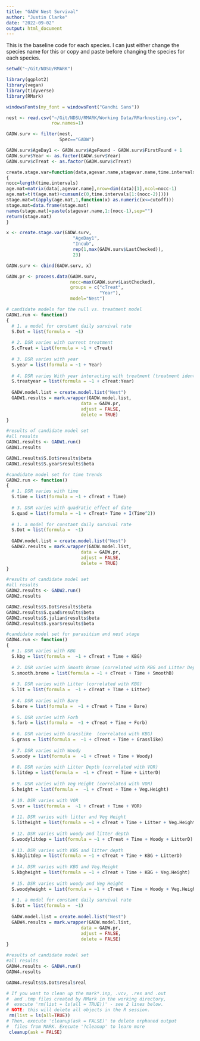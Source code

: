 ```yaml
---
title: "GADW Nest Survival"
author: "Justin Clarke"
date: "2022-09-02"
output: html_document
---
```


This is the baseline code for each species. I can just either change the species name for this or copy and paste before changing the species for each species.

```r
setwd("~/Git/NDSU/RMARK")                                                       # set the working directory

library(ggplot2)
library(vegan)
library(tidyverse)
library(RMark)

windowsFonts(my_font = windowsFont("Gandhi Sans"))

nest <- read.csv("~/Git/NDSU/RMARK/Working Data/RMarknesting.csv", 
                 row.names=1)

GADW.surv <- filter(nest, 
                    Spec=="GADW")                                         # select out only GADW nests

GADW.surv$AgeDay1 <- GADW.surv$AgeFound - GADW.surv$FirstFound + 1
GADW.surv$Year <- as.factor(GADW.surv$Year)
GADW.surv$cTreat <- as.factor(GADW.surv$cTreat)

create.stage.var=function(data,agevar.name,stagevar.name,time.intervals,cutoff)
{
nocc=length(time.intervals)
age.mat=matrix(data[,agevar.name],nrow=dim(data)[1],ncol=nocc-1)
age.mat=t(t(age.mat)+cumsum(c(0,time.intervals[1:(nocc-2)])))
stage.mat=t(apply(age.mat,1,function(x) as.numeric(x<=cutoff)))
stage.mat=data.frame(stage.mat)
names(stage.mat)=paste(stagevar.name,1:(nocc-1),sep="")
return(stage.mat)
}

x <- create.stage.var(GADW.surv, 
                         "AgeDay1", 
                         "Incub", 
                         rep(1,max(GADW.surv$LastChecked)), 
                         23)

GADW.surv <- cbind(GADW.surv, x)
```

```r
GADW.pr <- process.data(GADW.surv,
                        nocc=max(GADW.surv$LastChecked), 
                        groups = c("cTreat",
                                   "Year"),
                        model="Nest")

# candidate models for the null vs. treatment model
GADW1.run <- function()
{
  # 1. a model for constant daily survival rate
  S.Dot = list(formula =  ~1)
  
  # 2. DSR varies with current treatment
  S.cTreat = list(formula = ~1 + cTreat)
  
  # 3. DSR varies with year
  S.year = list(formula = ~1 + Year)
  
  # 4. DSR varies With year interacting with treatment (treatment identity varies by year)
  S.treatyear = list(formula = ~1 + cTreat:Year)
  
  GADW.model.list = create.model.list("Nest")
  GADW1.results = mark.wrapper(GADW.model.list,
                            data = GADW.pr,
                            adjust = FALSE,
                            delete = TRUE)
}

#results of candidate model set 
#all results
GADW1.results <- GADW1.run()
GADW1.results

GADW1.results$S.Dot$results$beta
GADW1.results$S.year$results$beta

#candidate model set for time trends
GADW2.run <- function()
{
  # 1. DSR varies with time
  S.time = list(formula = ~1 + cTreat + Time)
  
  # 3. DSR varies with quadratic effect of date
  S.quad = list(formula = ~1 + cTreat+ Time + I(Time^2))
  
  # 1. a model for constant daily survival rate
  S.Dot = list(formula =  ~1)
  
  GADW.model.list = create.model.list("Nest")
  GADW2.results = mark.wrapper(GADW.model.list,
                            data = GADW.pr,
                            adjust = FALSE,
                            delete = TRUE)
}

#results of candidate model set 
#all results
GADW2.results <- GADW2.run()
GADW2.results

GADW2.results$S.Dot$results$beta
GADW2.results$S.quad$results$beta
GADW2.results$S.julian$results$beta
GADW2.results$S.year$results$beta

#candidate model set for parasitism and nest stage
GADW4.run <- function()
{
  # 1. DSR varies with KBG
  S.kbg = list(formula =  ~1 + cTreat + Time + KBG)
  
  # 2. DSR varies with Smooth Brome (correlated with KBG and Litter Depth)
  S.smooth.brome = list(formula = ~1 + cTreat + Time + SmoothB)
  
  # 3. DSR varies with Litter (correlated with KBG)
  S.lit = list(formula =  ~1 + cTreat + Time + Litter)
  
  # 4. DSR varies with Bare
  S.bare = list(formula =  ~1 + cTreat + Time + Bare)
  
  # 5. DSR varies with Forb
  S.forb = list(formula =  ~1 + cTreat + Time + Forb)
  
  # 6. DSR varies with Grasslike  (correlated with KBG)
  S.grass = list(formula =  ~1 + cTreat + Time + Grasslike)
  
  # 7. DSR varies with Woody
  S.woody = list(formula =  ~1 + cTreat + Time + Woody)
  
  # 8. DSR varies with Litter Depth (correlated with VOR)
  S.litdep = list(formula =  ~1 + cTreat + Time + LitterD)
  
  # 9. DSR varies with Veg Height (correlated with VOR)
  S.height = list(formula =  ~1 + cTreat + Time + Veg.Height)
  
  # 10. DSR varies with VOR
  S.vor = list(formula =  ~1 + cTreat + Time + VOR)
  
  # 11. DSR varies with litter and Veg Height
  S.litheight = list(formula = ~1 + cTreat + Time + Litter + Veg.Height)
  
  # 12. DSR varies with woody and litter depth
  S.woodylitdep = list(formula = ~1 + cTreat + Time + Woody + LitterD)
  
  # 13. DSR varies with KBG and litter depth
  S.kbglitdep = list(formula = ~1 + cTreat + Time + KBG + LitterD)
  
  # 14. DSR varies with KBG and Veg.Height
  S.kbgheight = list(formula = ~1 + cTreat + Time + KBG + Veg.Height)
  
  # 15. DSR varies with woody and Veg Height
  S.woodyheight = list(formula = ~1 + cTreat + Time + Woody + Veg.Height)
 
  # 1. a model for constant daily survival rate
  S.Dot = list(formula =  ~1)
  
  GADW.model.list = create.model.list("Nest")
  GADW4.results = mark.wrapper(GADW.model.list,
                            data = GADW.pr,
                            adjust = FALSE,
                            delete = FALSE)
}

#results of candidate model set 
#all results
GADW4.results <- GADW4.run()
GADW4.results

GADW4.results$S.Dot$resul$real
```

```r
# If you want to clean up the mark*.inp, .vcv, .res and .out
#  and .tmp files created by RMark in the working directory,
#  execute 'rm(list = ls(all = TRUE))' - see 2 lines below.
# NOTE: this will delete all objects in the R session.
 rm(list = ls(all=TRUE))
# Then, execute 'cleanup(ask = FALSE)' to delete orphaned output
#  files from MARK. Execute '?cleanup' to learn more
 cleanup(ask = FALSE)
```
